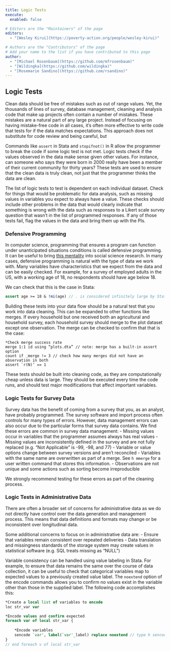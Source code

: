 ```yaml
---
title: Logic Tests
execute: 
  enabled: false

# Editors are the "Maintainers" of the page
editors:
  - "[Wesley Kirui](https://poverty-action.org/people/wesley-kirui)"

# Authors are the "Contributors" of the page
# Add your name to the list if you have contributed to this page
author:
  - "[Michael Rosenbaum](https://github.com/mfrosenbaum)"
  - "[Wildingka](https://github.com/wildingka)"
  - "[Rosemarie Sandino](https://github.com/rsandino)"
---
```


## Logic Tests
Clean data should be free of mistakes such as out of range values. Yet, the thousands of lines of survey, database management, cleaning and analysis code that make up projects often contain a number of mistakes. These mistakes are a natural part of any large project. Instead of focusing on having mistake-free code in all cases, it’s often more effective to write code that tests for if the data matches expectations. This approach does not substitute for code review and being careful, but 

Commands like `assert` in Stata and `stopifnot()` in R allow the programmer to break the code if some logic test is not met. Logic tests check if the values observed in the data make sense given other values. For instance, can someone who says they were born in 2000 really have been a member of their current community for thirty years? These tests are used to ensure that the clean data is truly clean, not just that the programmer thinks the data are clean.

The list of logic tests to test is dependent on each individual dataset. Check for things that would be problematic for data analysis, such as missing values in variables you expect to always have a value. These checks should include other problems in the data that would clearly indicate that something is wrong with the data such as responses to a Likert scale survey question that wasn’t in the list of programmed responses. If any of those tests fail, flag the values in the data and bring them up with the PIs.

### Defensive Programming
In computer science, programming that ensures a program can function under unanticipated situations conditions is called defensive programming. It can be useful to bring [this mentality](https://thepoliticalmethodologist.com/2016/06/06/embrace-your-fallibility-thoughts-on-code-integrity/) into social science research. In many cases, defensive programming is natural with the type of data we work with. Many variables have characteristics that we expect from the data and can be easily checked. For example, for a survey of employed adults in the US, with a working age of 18, no respondents should have age below 18.

We can check that this is the case in Stata:

```stata
assert age >= 18 & !mi(age) // . is considered infinitely large by Stata, so > 18 captures missing values as well.
```
Building these tests into your data flow should be a natural test that you work into data cleaning. This can be expanded to other functions like merges. If every household but one received both an agricultural and household survey, each household survey should merge to the plot dataset except one observation. The merge can be checked to confirm that that is the case:
```
*Check merge success rate
merge 1:1 id using “plots.dta” // note: merge has a built-in assert option
count if _merge != 3 // check how many merges did not have an observation in both
assert `r(N)’ == 1
```
These tests should be built into cleaning code, as they are computationally cheap unless data is large. They should be executed every time the code runs, and should test major modifications that affect important variables.

### Logic Tests for Survey Data
Survey data has the benefit of coming from a survey that you, as an analyst, have probably programmed. The survey software and import process often controls for many types of errors. However, data management errors can also occur due to the particular forms that survey data contains. We find these errors are common in survey data management:
- Missing values occur in variables that the programmer assumes always has real values
	- Missing values are inconsistently defined in the survey and are not fully replaced (e.g. “Not Applicable” is -99, -98, and 77)
- Variable or value options change between survey versions and aren’t reconciled
	- Variables with the same name are overwritten as part of a merge. See `h mmerge` for a user written command that stores this information.
- Observations are not unique and some actions such as sorting become irreproducible

We strongly recommend testing for these errors as part of the cleaning process.

### Logic Tests in Administrative Data
There are often a broader set of concerns for administrative data as we do not directly have control over the data generation and management process. This means that data definitions and formats may change or be inconsistent over longitudinal data. 

Some additional concerns to focus on in administrative data are:
- Ensure that variables remain consistent over repeated deliveries
- Data translation and missingness standards of the storage system may create values in statistical software (e.g. SQL treats missing as “NULL”)

Variable consistency can be handled using value labeling in Stata. For example, to ensure that data remains the same over the course of data collection, it can be useful to check that categorical variables map to expected values to a previously created value label. The `noextend` option of the encode commands allows you to confirm no values exist in the variable other than those in the supplied label. The following code accomplishes this:

```stata
*Create a local list of variables to encode
loc str_var var

*Encode values and confirm expected
foreach var of local str_var {
	
	*Encode variables
	sencode `var', label(`var'_label) replace noextend // type h sencode to see options
}  
// end foreach v of local str_var
```